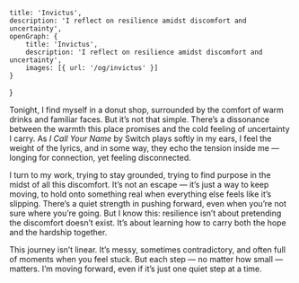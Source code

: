     title: 'Invictus',
    description: 'I reflect on resilience amidst discomfort and uncertainty',
    openGraph: {
        title: 'Invictus',
        description: 'I reflect on resilience amidst discomfort and uncertainty',
        images: [{ url: '/og/invictus' }]
    }
}

Tonight, I find myself in a donut shop, surrounded by the comfort of warm drinks and familiar faces. But it’s not that simple. 
There’s a dissonance between the warmth this place promises and the cold feeling of uncertainty I carry. As 
*I Call Your Name* by Switch plays softly in my ears, I feel the weight of the lyrics, and in some way, they echo the tension 
inside me — longing for connection, yet feeling disconnected.

I turn to my work, trying to stay grounded, trying to find purpose in the midst of all this discomfort. It’s not an 
escape — it’s just a way to keep moving, to hold onto something real when everything else feels like it’s slipping. There’s 
a quiet strength in pushing forward, even when you’re not sure where you’re going. But I know this: resilience isn’t about 
pretending the discomfort doesn’t exist. It’s about learning how to carry both the hope and the hardship together.

This journey isn’t linear. It’s messy, sometimes contradictory, and often full of moments when you feel stuck. But each 
step — no matter how small — matters. I’m moving forward, even if it’s just one quiet step at a time.
